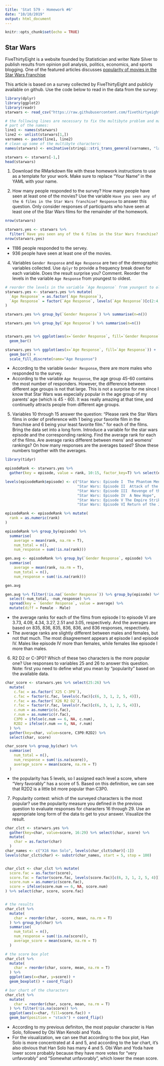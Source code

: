 ---
title: 'Stat 579 - Homework #6'
date: "10/10/2019"
output: html_document
---

```{r setup, include=FALSE}
knitr::opts_chunk$set(echo = TRUE)
```

## Star Wars

FiveThirtyEight is a website founded by Statistician and writer Nate Silver to publish results from  opinion poll analysis, politics, economics, and sports blogging. 
One of the featured articles discusses [popularity of movies in the Star Wars Franchise](https://fivethirtyeight.com/features/americas-favorite-star-wars-movies-and-least-favorite-characters/)

This article is based on a survey collected by FiveThirtyEight and publicly available on github. Use the code below to read in the data from the survey:

```{r, message=FALSE, warning=FALSE}
library(dplyr)
library(ggplot2)
library(readr)
starwars <- read_csv("https://raw.githubusercontent.com/fivethirtyeight/data/master/star-wars-survey/StarWars.csv")

# the following lines are necessary to fix the multibyte problem and make proper names
# part of the names:
line1 <- names(starwars)
line2 <- unlist(starwars[1,])
varnames <- paste(line1, line2)
# clean up some of the multibyte characters:
names(starwars) <- enc2native(stringi::stri_trans_general(varnames, "latin-ascii"))

starwars <- starwars[-1,]
head(starwars)
```



1. Download the RMarkdown file with these homework instructions to use as a template for your work.
Make sure to replace "Your Name" in the YAML with your name.

3. How many people responded to the survey? How many people have seen at least one of the movies? Use the variable `Have you seen any of the 6 films in the Star Wars franchise? Response` to answer this question. Only consider responses of participants who have seen at least one of the Star Wars films for the remainder of the homework.

```{r}
nrow(starwars)

starwars.yes <- starwars %>% 
  filter(`Have you seen any of the 6 films in the Star Wars franchise? Response` == "Yes")
nrow(starwars.yes)
```

- 1186 people responded to the servey.
- 936 people have seen at least one of the movies.

4. Variables `Gender Response` and `Age Response` are two of the demographic variables collected. Use `dplyr` to provide a frequency break down for each variable. Does the result surprise you? Comment. Reorder the levels in the variable `Age Response` from youngest to oldest.

```{r }
# reorder the levels in the variable `Age Response` from youngest to oldest.
starwars.yes <- starwars.yes %>% mutate(
  `Age Response` = as.factor(`Age Response`),
  `Age Response` = factor(`Age Response`, levels(`Age Response`)[c(2:4, 1)])
)

```


```{r}
starwars.yes %>% group_by(`Gender Response`) %>% summarise(n=n())

starwars.yes %>% group_by(`Age Response`) %>% summarise(n=n())


starwars.yes %>% ggplot(aes(x=`Gender Response`, fill=`Gender Response`)) +
  geom_bar()

starwars.yes %>% ggplot(aes(x=`Age Response`, fill=`Age Response`)) +
  geom_bar() +
  scale_fill_discrete(name="Age Response")
```

- According to the variable `Gender Response`, there are more males who responded to the survey.
- According to the variable `Age Response`, the age group 45-60 contains the most number of responders. However, the difference between different age groups is not that large. This is not a surprise for me since I know that Star Wars was especially popular in the age group of my parents' age (which is 45 - 60). It was really amazing at that time, and continuelly attracts people from different age groups. 

5. Variables 10 through 15 answer the question: "Please rank the Star Wars films in order of preference with 1 being your favorite film in the franchise and 6 being your least favorite film." for each of the films. 
Bring the data set into a long form. Introduce a variable for the star wars episode and the corresponding ranking. 
Find the average rank for each of the films. Are average ranks different between mens' and womens' rankings?
On how many responses are the averages based? Show these numbers together with the averages.

```{r}
library(tidyr)

episodeRank <- starwars.yes %>% 
  gather(key = episode, value = rank, 10:15, factor_key=T) %>% select(episode, rank, `Gender Response`)

levels(episodeRank$episode) <- c("Star Wars: Episode I  The Phantom Menace", 
                                 "Star Wars: Episode II  Attack of the Clones",
                                 "Star Wars: Episode III  Revenge of the Sith",
                                 "Star Wars: Episode IV  A New Hope",
                                 "Star Wars: Episode V The Empire Strikes Back",
                                 "Star Wars: Episode VI Return of the Jedi")

episodeRank <- episodeRank %>% mutate(
  rank = as.numeric(rank)
)

episodeRank %>% group_by(episode) %>% 
  summarise(
    average = mean(rank, na.rm = T),
    num_total = n(),
    num_response = sum(!is.na(rank)))

gen.avg <- episodeRank %>% group_by(`Gender Response`, episode) %>% 
  summarise(
    average = mean(rank, na.rm = T),
    num_total = n(),
    num_response = sum(!is.na(rank)))

gen.avg

gen.avg %>% filter(!is.na(`Gender Response`)) %>% group_by(episode) %>% 
  select(-num_total, -num_response) %>% 
  spread(key = `Gender Response`, value = average) %>% 
  mutate(diff = Female - Male)

```

- the average ranks for each of the films from episode I to episode VI are 3.73, 4.09, 4.34, 3.27, 2.51 and 3.05, respectively. And the averages are based on 835, 836, 835, 836, 836, and 836 responses, respectively.  
- The average ranks are slightly different between males and females, but not that much. The most disagreement appears at episode I and episode IV. Males like episode IV more than females, while females like episode I more than males.


6. R2 D2 or C-3P0? Which of these two characters is the more popular one? Use responses to variables 25 and 26 to answer this question. Note: first you need to define what you mean by  "popularity" based on the available data.

```{r}
char_score <- starwars.yes %>% select(25:26) %>% 
  mutate(
    c.fac = as.factor(`X25 C-3P0`),
    c.fac = factor(c.fac, levels(c.fac)[c(6, 3, 1, 2, 5, 4)]),
    r.fac = as.factor(`X26 R2 D2`),
    r.fac = factor(r.fac, levels(r.fac)[c(6, 3, 1, 2, 5, 4)]),
    c.num = as.numeric(c.fac),
    r.num = as.numeric(r.fac),
    C3P0 = ifelse(c.num == 6, NA, c.num),
    R2D2 = ifelse(r.num == 6, NA, r.num)
  ) %>% 
  gather(key=char, value=score, C3P0:R2D2) %>% 
  select(char, score)

char_score %>% group_by(char) %>% 
  summarise(
    num_total = n(),
    num_response = sum(!is.na(score)),
    average_score = mean(score, na.rm = T)
  )

```

- the popularity has 5 levels, so I assigned each level a score, where "Very favorably" has a score of 5. Based on this definition, we can see that R2D2 is a little bit more popular than C3P0.

7. Popularity contest: which of the surveyed characters is the most popular? use the popularity measure you defined in the previous question to evaluate responses for characters 16 through 29. Use an appropriate long form of the data to get to your answer. Visualize the result. 

```{r}
char_clct <- starwars.yes %>% 
  gather(key=char, value=score, 16:29) %>% select(char, score) %>% 
  mutate(
    char = as.factor(char)
  )
char_names <- c("X16 Han Solo", levels(char_clct$char)[-1])
levels(char_clct$char) <- substr(char_names, start = 5, stop = 100)


char_clct <- char_clct %>% mutate(
  score.fac = as.factor(score),
  score.fac = factor(score.fac, levels(score.fac)[c(6, 3, 1, 2, 5, 4)]),
  score.num = as.numeric(score.fac),
  score = ifelse(score.num == 6, NA, score.num)
) %>% select(char, score, score.fac)


# the results
char_clct %>% 
  mutate(
    char = reorder(char, -score, mean, na.rm = T)
  ) %>% group_by(char) %>% 
  summarise(
    num_total = n(),
    num_response = sum(!is.na(score)),
    average_score = mean(score, na.rm = T)
  )

# the score box plot
char_clct %>% 
  mutate(
    char = reorder(char, score, mean, na.rm = T)
  ) %>% 
  ggplot(aes(x=char, y=score)) +
  geom_boxplot() + coord_flip()

# bar chart of the characters
char_clct %>% 
  mutate(
    char = reorder(char, score, mean, na.rm = T)
  ) %>% filter(!is.na(score)) %>% 
  ggplot(aes(x=char, fill=score.fac)) +
  geom_bar(position = "stack") + coord_flip()


```

- According to my previous definiton, the most popular character is Han Solo, followed by Obi Wan Kenobi and Yoda.
- For the visualization, we can see that according to the box plot, Han Solo is more concentrated at 4 and 5, and according to the bar chart, it's also obvious that Han Solo has many 4 and 5. Obi Wan and Yoda have lower score probably because they have more votes for "very unfavorably" and "Somewhat unfavorably", which lower the mean score.


